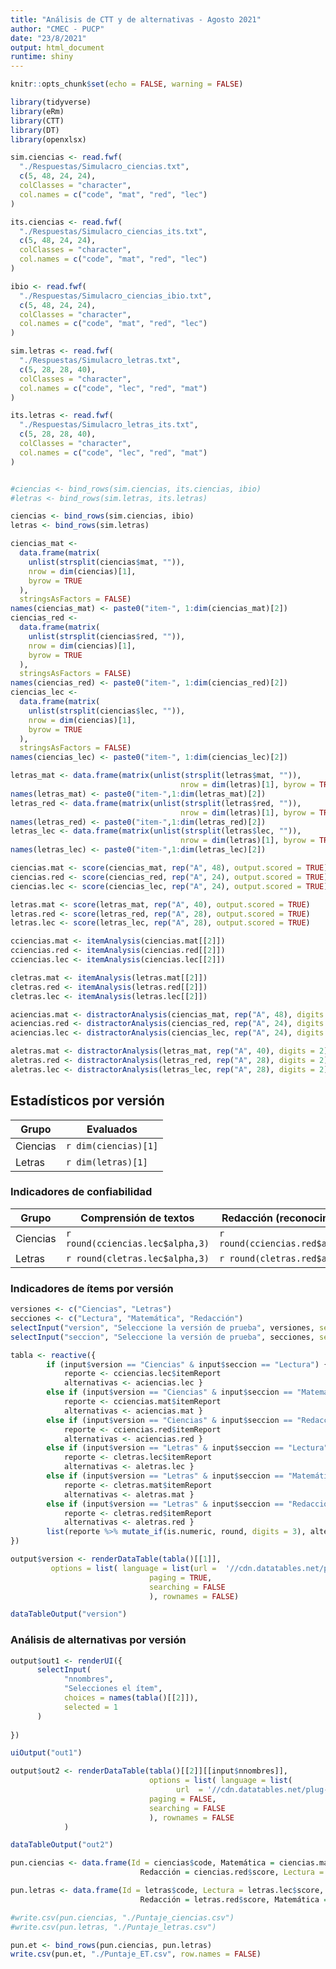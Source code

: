 ```yaml
---
title: "Análisis de CTT y de alternativas - Agosto 2021"
author: "CMEC - PUCP"
date: "23/8/2021"
output: html_document
runtime: shiny
---
```


```r
knitr::opts_chunk$set(echo = FALSE, warning = FALSE)

library(tidyverse)
library(eRm)
library(CTT)
library(DT)
library(openxlsx)
```

```r
sim.ciencias <- read.fwf(
  "./Respuestas/Simulacro_ciencias.txt",
  c(5, 48, 24, 24),
  colClasses = "character",
  col.names = c("code", "mat", "red", "lec")
)

its.ciencias <- read.fwf(
  "./Respuestas/Simulacro_ciencias_its.txt",
  c(5, 48, 24, 24),
  colClasses = "character",
  col.names = c("code", "mat", "red", "lec")
)

ibio <- read.fwf(
  "./Respuestas/Simulacro_ciencias_ibio.txt",
  c(5, 48, 24, 24),
  colClasses = "character",
  col.names = c("code", "mat", "red", "lec")
)

sim.letras <- read.fwf(
  "./Respuestas/Simulacro_letras.txt",
  c(5, 28, 28, 40),
  colClasses = "character",
  col.names = c("code", "lec", "red", "mat")
)

its.letras <- read.fwf(
  "./Respuestas/Simulacro_letras_its.txt",
  c(5, 28, 28, 40),
  colClasses = "character",
  col.names = c("code", "lec", "red", "mat")
)


#ciencias <- bind_rows(sim.ciencias, its.ciencias, ibio)
#letras <- bind_rows(sim.letras, its.letras)

ciencias <- bind_rows(sim.ciencias, ibio)
letras <- bind_rows(sim.letras)


```

```r
ciencias_mat <-
  data.frame(matrix(
    unlist(strsplit(ciencias$mat, "")),
    nrow = dim(ciencias)[1],
    byrow = TRUE
  ),
  stringsAsFactors = FALSE)
names(ciencias_mat) <- paste0("item-", 1:dim(ciencias_mat)[2])
ciencias_red <-
  data.frame(matrix(
    unlist(strsplit(ciencias$red, "")),
    nrow = dim(ciencias)[1],
    byrow = TRUE
  ),
  stringsAsFactors = FALSE)
names(ciencias_red) <- paste0("item-", 1:dim(ciencias_red)[2])
ciencias_lec <-
  data.frame(matrix(
    unlist(strsplit(ciencias$lec, "")),
    nrow = dim(ciencias)[1],
    byrow = TRUE
  ),
  stringsAsFactors = FALSE)
names(ciencias_lec) <- paste0("item-", 1:dim(ciencias_lec)[2])
```


```r
letras_mat <- data.frame(matrix(unlist(strsplit(letras$mat, "")), 
                                      nrow = dim(letras)[1], byrow = TRUE),stringsAsFactors = FALSE)
names(letras_mat) <- paste0("item-",1:dim(letras_mat)[2])
letras_red <- data.frame(matrix(unlist(strsplit(letras$red, "")), 
                                      nrow = dim(letras)[1], byrow = TRUE),stringsAsFactors = FALSE)
names(letras_red) <- paste0("item-",1:dim(letras_red)[2])
letras_lec <- data.frame(matrix(unlist(strsplit(letras$lec, "")), 
                                      nrow = dim(letras)[1], byrow = TRUE),stringsAsFactors = FALSE)
names(letras_lec) <- paste0("item-",1:dim(letras_lec)[2])
```


```r
ciencias.mat <- score(ciencias_mat, rep("A", 48), output.scored = TRUE)
ciencias.red <- score(ciencias_red, rep("A", 24), output.scored = TRUE)
ciencias.lec <- score(ciencias_lec, rep("A", 24), output.scored = TRUE)

letras.mat <- score(letras_mat, rep("A", 40), output.scored = TRUE)
letras.red <- score(letras_red, rep("A", 28), output.scored = TRUE)
letras.lec <- score(letras_lec, rep("A", 28), output.scored = TRUE)

```

```r
cciencias.mat <- itemAnalysis(ciencias.mat[[2]])
cciencias.red <- itemAnalysis(ciencias.red[[2]])
cciencias.lec <- itemAnalysis(ciencias.lec[[2]])

cletras.mat <- itemAnalysis(letras.mat[[2]])
cletras.red <- itemAnalysis(letras.red[[2]])
cletras.lec <- itemAnalysis(letras.lec[[2]])
```

```r
aciencias.mat <- distractorAnalysis(ciencias_mat, rep("A", 48), digits = 2)
aciencias.red <- distractorAnalysis(ciencias_red, rep("A", 24), digits = 2)
aciencias.lec <- distractorAnalysis(ciencias_lec, rep("A", 24), digits = 2)

aletras.mat <- distractorAnalysis(letras_mat, rep("A", 40), digits = 2)
aletras.red <- distractorAnalysis(letras_red, rep("A", 28), digits = 2)
aletras.lec <- distractorAnalysis(letras_lec, rep("A", 28), digits = 2)
```

## Estadísticos por versión

| Grupo       | Evaluados             |
|-------------|-----------------------|
| Ciencias    | `r dim(ciencias)[1]` |
| Letras      | `r dim(letras)[1]`   |

### Indicadores de confiabilidad

| Grupo       |        Comprensión de textos      |      Redacción (reconocimiento)     |     Resolución de problemas       |
|-------------|----------------------------------|-----------------------------------|--------------------------------|
| Ciencias    | `r round(cciencias.lec$alpha,3)` | `r round(cciencias.red$alpha,3)`   | `r round(cciencias.mat$alpha,3)` |
| Letras      | `r round(cletras.lec$alpha,3)`   | `r round(cletras.red$alpha,3)`     | `r round(cletras.mat$alpha,3)`   |

### Indicadores de ítems por versión

```r
versiones <- c("Ciencias", "Letras")
secciones <- c("Lectura", "Matemática", "Redacción")
selectInput("version", "Seleccione la versión de prueba", versiones, selected = 1)
selectInput("seccion", "Seleccione la versión de prueba", secciones, selected = 1)
```

```r
tabla <- reactive({
        if (input$version == "Ciencias" & input$seccion == "Lectura") {
            reporte <- cciencias.lec$itemReport
            alternativas <- aciencias.lec }
        else if (input$version == "Ciencias" & input$seccion == "Matemática") {
            reporte <- cciencias.mat$itemReport
            alternativas <- aciencias.mat }
        else if (input$version == "Ciencias" & input$seccion == "Redacción") {
            reporte <- cciencias.red$itemReport
            alternativas <- aciencias.red }
        else if (input$version == "Letras" & input$seccion == "Lectura") {
            reporte <- cletras.lec$itemReport
            alternativas <- aletras.lec }
        else if (input$version == "Letras" & input$seccion == "Matemática") {
            reporte <- cletras.mat$itemReport
            alternativas <- aletras.mat }
        else if (input$version == "Letras" & input$seccion == "Redacción") {
            reporte <- cletras.red$itemReport
            alternativas <- aletras.red }
        list(reporte %>% mutate_if(is.numeric, round, digits = 3), alternativas)
})

output$version <- renderDataTable(tabla()[[1]],
         options = list( language = list(url =  '//cdn.datatables.net/plug-ins/1.10.24/i18n/Spanish.json'),
                               paging = TRUE,
                               searching = FALSE
                               ), rownames = FALSE)

dataTableOutput("version")
```

### Análisis de alternativas por versión

```r
output$out1 <- renderUI({
      selectInput(
            "nnombres",
            "Selecciones el ítem",
            choices = names(tabla()[[2]]),
            selected = 1
      )
      
})

uiOutput("out1")

output$out2 <- renderDataTable(tabla()[[2]][[input$nnombres]],
                               options = list( language = list(
                                     url  = '//cdn.datatables.net/plug-ins/1.10.24/i18n/Spanish.json'),
                               paging = FALSE,
                               searching = FALSE
                               ), rownames = FALSE
            )

dataTableOutput("out2")

```

```r
pun.ciencias <- data.frame(Id = ciencias$code, Matemática = ciencias.mat$score, 
                             Redacción = ciencias.red$score, Lectura = ciencias.lec$score)

pun.letras <- data.frame(Id = letras$code, Lectura = letras.lec$score, 
                             Redacción = letras.red$score, Matemática = letras.mat$score)

```

```r
#write.csv(pun.ciencias, "./Puntaje_ciencias.csv")
#write.csv(pun.letras, "./Puntaje_letras.csv")

pun.et <- bind_rows(pun.ciencias, pun.letras)
write.csv(pun.et, "./Puntaje_ET.csv", row.names = FALSE)

```

